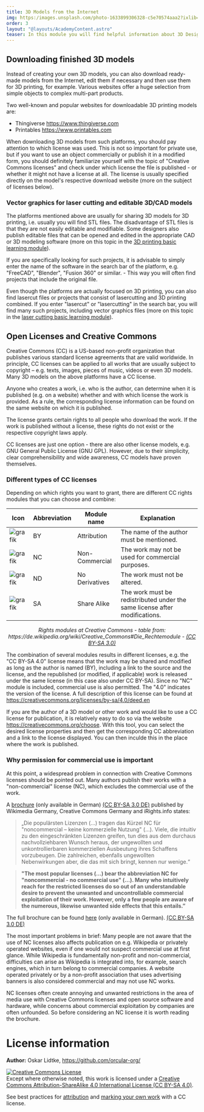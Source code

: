 ```yaml
---
title: 3D Models from the Internet
img: https:/images.unsplash.com/photo-1633899306328-c5e70574aaa2?ixlib=rb-4.0.3&ixid=MnwxMjA3fDB8MHxwaG90by1wYWdlfHx8fGVufDB8fHx8&auto=format&fit=crop&w=2069&q=80
order: 3
layout: "@layouts/AcademyContent.astro"
teaser: In this module you will find helpful information about 3D Design.
---
```


## Downloading finished 3D models

Instead of creating your own 3D models, you can also download ready-made models from the Internet, edit them if necessary and then use them for 3D printing, for example. Various websites offer a huge selection from simple objects to complex multi-part products.

Two well-known and popular websites for downloadable 3D printing models are:
- Thingiverse https://www.thingiverse.com
- Printables https://www.printables.com

When downloading 3D models from such platforms, you should pay attention to which license was used. This is not so important for private use, but if you want to use an object commercially or publish it in a modified form, you should definitely familiarize yourself with the topic of "Creative Commons licenses" and check under which license the file is published - or whether it might not have a license at all. The license is usually specified directly on the model's respective download website (more on the subject of licenses below).

### Vector graphics for laser cutting and editable 3D/CAD models

The platforms mentioned above are usually for sharing 3D models for 3D printing, i.e. usually you will find STL files. The disadvantage of STL files is that they are not easily editable and modifiable. Some designers also publish editable files that can be opened and edited in the appropriate CAD or 3D modeling software (more on this topic in the [3D printing basic learning module](/en/academy/digitalproduction/3dprinting)).

If you are specifically looking for such projects, it is advisable to simply enter the name of the software in the search bar of the platform, e.g. "FreeCAD", "Blender", "Fusion 360" or similar. - This way you will often find projects that include the original file.

Even though the platforms are actually focused on 3D printing, you can also find lasercut files or projects that consist of lasercutting and 3D printing combined. If you enter "lasercut" or "lasercutting" in the search bar, you will find many such projects, including vector graphics files (more on this topic in the [laser cutting basic learning module](/en/academy/digitalproduction/lasercutting)).

## Open Licenses and Creative Commons

Creative Commons (CC) is a US-based non-profit organization that publishes various standard license agreements that are valid worldwide. In principle, CC licenses can be applied to all works that are usually subject to copyright – e.g. texts, images, pieces of music, videos or even 3D models. Many 3D models on the above platforms have a CC license.

Anyone who creates a work, i.e. who is the author, can determine when it is published (e.g. on a website) whether and with which license the work is provided. As a rule, the corresponding license information can be found on the same website on which it is published.

The license grants certain rights to all people who download the work. If the work is published without a license, these rights do not exist or the respective copyright laws apply.

CC licenses are just one option - there are also other license models, e.g. GNU General Public License (GNU GPL). However, due to their simplicity, clear comprehensibility and wide awareness, CC models have proven themselves.

### Different types of CC licenses

Depending on which rights you want to grant, there are different CC rights modules that you can choose and combine:

| Icon | Abbreviation | Module name | Explanation |
| - | - | - | - | 
| ![grafik](images/academy/3dmodels/3dmodelsinternet/1_BY.png) | BY | Attribution | The name of the author must be mentioned. |
| ![grafik](images/academy/3dmodels/3dmodelsinternet/2_NC.png) | NC | Non-Commercial | The work may not be used for commercial purposes. |
| ![grafik](images/academy/3dmodels/3dmodelsinternet/3_ND.png) | ND | No Derivatives | The work must not be altered. |
| ![grafik](images/academy/3dmodels/3dmodelsinternet/4_SA.png) | SA | Share Alike | The work must be redistributed under the same license after modifications. |

<p align="center"> <i> Rights modules at Creative Commons - table from: https://de.wikipedia.org/wiki/Creative_Commons#Die_Rechtemodule - <a href="https://creativecommons.org/licenses/by-sa/3.0/">(CC BY-SA 3.0)</a> </i> </p>


The combination of several modules results in different licenses, e.g. the "CC BY-SA 4.0" license means that the work may be shared and modified as long as the author is named (BY), including a link to the source and the license, and the republished (or modified, if applicable) work is released under the same license (in this case also under CC BY-SA). Since no "NC" module is included, commercial use is also permitted. The "4.0" indicates the version of the license. A full description of this license can be found at https://creativecommons.org/licenses/by-sa/4.0/deed.en

If you are the author of a 3D model or other work and would like to use a CC license for publication, it is relatively easy to do so via the website https://creativecommons.org/choose.
With this tool, you can select the desired license properties and then get the corresponding CC abbreviation and a link to the license displayed. You can then inculde this in the place where the work is published.

### Why permission for commercial use is important

At this point, a widespread problem in connection with Creative Commons licenses should be pointed out. Many authors publish their works with a "non-commercial" license (NC), which excludes the commercial use of the work.

A [brochure](https://upload.wikimedia.org/wikipedia/commons/5/51/Freies_Wissen_dank_Creative-Commons-Lizenzen_Folgen%2C_Risiken_und_Nebenwirkungen_der_Bedingung_nicht-kommerziell_%E2%80%93_NC.pdf) (only available in German) [(CC BY-SA 3.0 DE)](https://creativecommons.org/licenses/by-sa/3.0/de/) published by Wikimedia Germany, Creative Commons Germany and iRights.info states:

> „Die populärsten Lizenzen (...) tragen das Kürzel NC für "noncommercial – keine kommerzielle Nutzung" (...). Viele, die intuitiv zu den eingeschränkten Lizenzen greifen, tun dies aus dem durchaus nachvollziehbaren Wunsch heraus, der ungewollten und unkontrollierbaren kommerziellen Ausbeutung ihres Schaffens vorzubeugen. Die zahlreichen, ebenfalls ungewollten Nebenwirkungen aber, die das mit sich bringt, kennen nur wenige.“

> **"The most popular licenses (...) bear the abbreviation NC for "noncommercial - no commercial use" (...). Many who intuitively reach for the restricted licenses do so out of an understandable desire to prevent the unwanted and uncontrollable commercial exploitation of their work. However, only a few people are aware of the numerous, likewise unwanted side effects that this entails.”**

The full brochure can be found [here](https://upload.wikimedia.org/wikipedia/commons/5/51/Freies_Wissen_dank_Creative-Commons-Lizenzen_Folgen%2C_Risiken_und_Nebenwirkungen_der_Bedingung_nicht-kommerziell_%E2%80%93_NC.pdf) (only available in German). [(CC BY-SA 3.0 DE)](https://creativecommons.org/licenses/by-sa/3.0/de/)

The most important problems in brief: Many people are not aware that the use of NC licenses also affects publication on e.g. Wikipedia or privately operated websites, even if one would not suspect commercial use at first glance. While Wikipedia is fundamentally non-profit and non-commercial, difficulties can arise as Wikipedia is integrated into, for example, search engines, which in turn belong to commercial companies. A website operated privately or by a non-profit association that uses advertising banners is also considered commercial and may not use NC works.

NC licenses often create annoying and unwanted restrictions in the area of media use with Creative Commons licenses and open source software and hardware, while concerns about commercial exploitation by companies are often unfounded. So before considering an NC license it is worth reading the brochure.

# License information

**Author:** Oskar Lidtke, https://github.com/orcular-org/

<a rel="license" href="http://creativecommons.org/licenses/by-sa/4.0/"><img alt="Creative Commons License" style="border-width:0" src="https://i.creativecommons.org/l/by-sa/4.0/88x31.png" /></a><br />Except where otherwise noted, this work is licensed under a <a rel="license" href="http://creativecommons.org/licenses/by-sa/4.0/">Creative Commons Attribution-ShareAlike 4.0 International License (CC BY-SA 4.0)</a>.

See best practices for [attribution](https://wiki.creativecommons.org/wiki/Best_practices_for_attribution) and [marking your own work](https://wiki.creativecommons.org/wiki/Marking_your_work_with_a_CC_license) with a CC license.